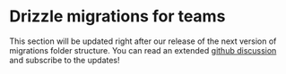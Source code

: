 # Drizzle migrations for teams

This section will be updated right after our release of the next version of migrations folder structure. 
You can read an extended [github discussion](https://github.com/drizzle-team/drizzle-orm/discussions/2832) and subscribe to the updates!
